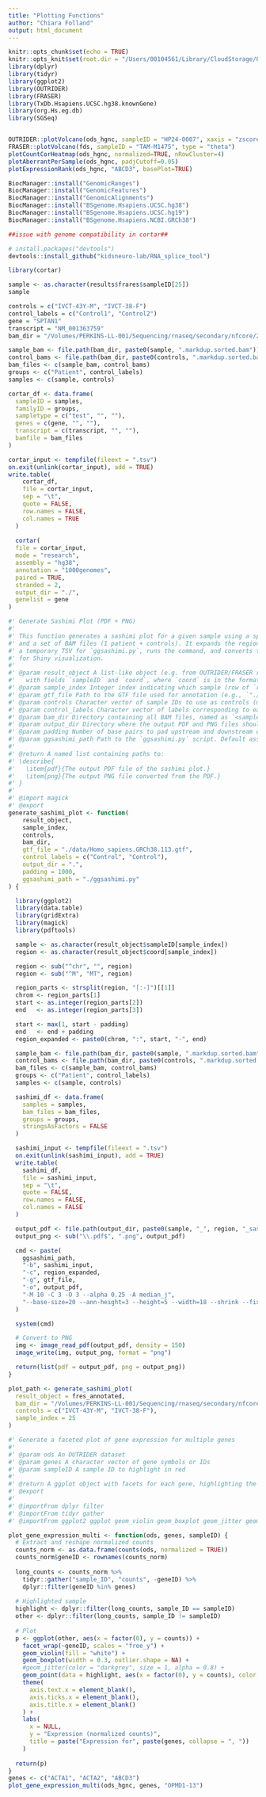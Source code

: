 ```yaml
---
title: "Plotting Functions"
author: "Chiara Folland"
output: html_document
---
```


```r
knitr::opts_chunk$set(echo = TRUE)
knitr::opts_knit$set(root.dir = "/Users/00104561/Library/CloudStorage/OneDrive-UWA/Research/Projects/AIM3_TRANSCRIPTOMICS/app/rnawebapp")
library(dplyr)
library(tidyr)
library(ggplot2)
library(OUTRIDER)
library(FRASER)
library(TxDb.Hsapiens.UCSC.hg38.knownGene)
library(org.Hs.eg.db)
library(SGSeq)
```

```r

```


```r
OUTRIDER::plotVolcano(ods_hgnc, sampleID = "HP24-0007", xaxis = "zscore", label = aberrant)
FRASER::plotVolcano(fds, sampleID = "TAM-M1475", type = "theta")
plotCountCorHeatmap(ods_hgnc, normalized=TRUE, nRowCluster=4)
plotAberrantPerSample(ods_hgnc, padjCutoff=0.05)
plotExpressionRank(ods_hgnc, "ABCD3", basePlot=TRUE)
```

```r
BiocManager::install("GenomicRanges")
BiocManager::install("GenomicFeatures")
BiocManager::install("GenomicAlignments")
BiocManager::install("BSgenome.Hsapiens.UCSC.hg38")
BiocManager::install("BSgenome.Hsapiens.UCSC.hg19")
BiocManager::install("BSgenome.Hsapiens.NCBI.GRCh38")

##issue with genome compatibility in cortar##

# install.packages("devtools")
devtools::install_github("kidsneuro-lab/RNA_splice_tool")

library(cortar)

sample <- as.character(results$frares$sampleID[25])
sample

controls = c("IVCT-43Y-M", "IVCT-38-F")
control_labels = c("Control1", "Control2")
gene = "SPTAN1"
transcript = "NM_001363759"
bam_dir = "/Volumes/PERKINS-LL-001/Sequencing/rnaseq/secondary/nfcore/2024-12-16_GenomicsWA_Realigned/star_salmon/"

sample_bam <- file.path(bam_dir, paste0(sample, ".markdup.sorted.bam"))
control_bams <- file.path(bam_dir, paste0(controls, ".markdup.sorted.bam"))
bam_files <- c(sample_bam, control_bams)
groups <- c("Patient", control_labels)
samples <- c(sample, controls)

cortar_df <- data.frame(
  sampleID = samples,
  familyID = groups,
  sampletype = c("test", "", ""),
  genes = c(gene, "", ""), 
  transcript = c(transcript, "", ""),
  bamfile = bam_files
)

cortar_input <- tempfile(fileext = ".tsv")
on.exit(unlink(cortar_input), add = TRUE)
write.table(
    cortar_df,
    file = cortar_input,
    sep = "\t",
    quote = FALSE,
    row.names = FALSE,
    col.names = TRUE
  )
  
  cortar(
  file = cortar_input,
  mode = "research",
  assembly = "hg38",
  annotation = "1000genomes",
  paired = TRUE,
  stranded = 2,
  output_dir = "./",
  genelist = gene
)


```

```r
#' Generate Sashimi Plot (PDF + PNG)
#'
#' This function generates a sashimi plot for a given sample using a specified GTF annotation
#' and a set of BAM files (1 patient + controls). It expands the region of interest, writes
#' a temporary TSV for `ggsashimi.py`, runs the command, and converts the resulting PDF to PNG
#' for Shiny visualization.
#'
#' @param result_object A list-like object (e.g. from OUTRIDER/FRASER results) containing `frares`
#'   with fields `sampleID` and `coord`, where `coord` is in the format `"chr:start-end"`.
#' @param sample_index Integer index indicating which sample (row of `result_object$frares`) to plot.
#' @param gtf_file Path to the GTF file used for annotation (e.g., `"./data/Homo_sapiens.GRCh38.113.gtf"`).
#' @param controls Character vector of sample IDs to use as controls (must match BAM filenames).
#' @param control_labels Character vector of labels corresponding to each control (same length as `controls`).
#' @param bam_dir Directory containing all BAM files, named as `<sampleID>.markdup.sorted.bam`.
#' @param output_dir Directory where the output PDF and PNG files should be saved. Default is current directory.
#' @param padding Number of base pairs to pad upstream and downstream of the target region. Default is 1000.
#' @param ggsashimi_path Path to the `ggsashimi.py` script. Default assumes it's in the working directory.
#'
#' @return A named list containing paths to:
#' \describe{
#'   \item{pdf}{The output PDF file of the sashimi plot.}
#'   \item{png}{The output PNG file converted from the PDF.}
#' }
#'
#' @import magick
#' @export
generate_sashimi_plot <- function(
    result_object,
    sample_index,
    controls,
    bam_dir,
    gtf_file = "./data/Homo_sapiens.GRCh38.113.gtf",
    control_labels = c("Control", "Control"),
    output_dir = ".",
    padding = 1000,
    ggsashimi_path = "./ggsashimi.py"
) {

  library(ggplot2)
  library(data.table)
  library(gridExtra)
  library(magick)
  library(pdftools)

  sample <- as.character(result_object$sampleID[sample_index])
  region <- as.character(result_object$coord[sample_index])

  region <- sub("^chr", "", region)
  region <- sub("^M", "MT", region)

  region_parts <- strsplit(region, "[:-]")[[1]]
  chrom <- region_parts[1]
  start <- as.integer(region_parts[2])
  end   <- as.integer(region_parts[3])

  start <- max(1, start - padding)
  end   <- end + padding
  region_expanded <- paste0(chrom, ":", start, "-", end)

  sample_bam <- file.path(bam_dir, paste0(sample, ".markdup.sorted.bam"))
  control_bams <- file.path(bam_dir, paste0(controls, ".markdup.sorted.bam"))
  bam_files <- c(sample_bam, control_bams)
  groups <- c("Patient", control_labels)
  samples <- c(sample, controls)

  sashimi_df <- data.frame(
    samples = samples,
    bam_files = bam_files,
    groups = groups,
    stringsAsFactors = FALSE
  )

  sashimi_input <- tempfile(fileext = ".tsv")
  on.exit(unlink(sashimi_input), add = TRUE)
  write.table(
    sashimi_df,
    file = sashimi_input,
    sep = "\t",
    quote = FALSE,
    row.names = FALSE,
    col.names = FALSE
  )

  output_pdf <- file.path(output_dir, paste0(sample, "_", region, "_sashimi_plot.pdf"))
  output_png <- sub("\\.pdf$", ".png", output_pdf)

  cmd <- paste(
    ggsashimi_path,
    "-b", sashimi_input,
    "-c", region_expanded,
    "-g", gtf_file,
    "-o", output_pdf,
    "-M 10 -C 3 -O 3 --alpha 0.25 -A median_j",
    "--base-size=20 --ann-height=3 --height=5 --width=18 --shrink --fix-y-scale"
  )

  system(cmd)

  # Convert to PNG
  img <- image_read_pdf(output_pdf, density = 150)
  image_write(img, output_png, format = "png")

  return(list(pdf = output_pdf, png = output_png))
}

plot_path <- generate_sashimi_plot(
  result_object = fres_annotated,
  bam_dir = "/Volumes/PERKINS-LL-001/Sequencing/rnaseq/secondary/nfcore/2024-12-16_GenomicsWA_Realigned/star_salmon/",
  controls = c("IVCT-43Y-M", "IVCT-38-F"),
  sample_index = 25
)

```

```r
#' Generate a faceted plot of gene expression for multiple genes
#'
#' @param ods An OUTRIDER dataset 
#' @param genes A character vector of gene symbols or IDs
#' @param sampleID A sample ID to highlight in red
#' 
#' @return A ggplot object with facets for each gene, highlighting the sample
#' @export
#'
#' @importFrom dplyr filter
#' @importFrom tidyr gather
#' @importFrom ggplot2 ggplot geom_violin geom_boxplot geom_jitter geom_point facet_wrap theme element_blank labs aes

plot_gene_expression_multi <- function(ods, genes, sampleID) {
  # Extract and reshape normalized counts
  counts_norm <- as.data.frame(counts(ods, normalized = TRUE))
  counts_norm$geneID <- rownames(counts_norm)
  
  long_counts <- counts_norm %>%
    tidyr::gather("sample_ID", "counts", -geneID) %>%
    dplyr::filter(geneID %in% genes)
  
  # Highlighted sample
  highlight <- dplyr::filter(long_counts, sample_ID == sampleID)
  other <- dplyr::filter(long_counts, sample_ID != sampleID)
  
  # Plot
  p <- ggplot(other, aes(x = factor(0), y = counts)) +
    facet_wrap(~geneID, scales = "free_y") +
    geom_violin(fill = "white") +
    geom_boxplot(width = 0.3, outlier.shape = NA) +
    #geom_jitter(color = "darkgrey", size = 1, alpha = 0.8) +
    geom_point(data = highlight, aes(x = factor(0), y = counts), color = "red", size = 2) +
    theme(
      axis.text.x = element_blank(),
      axis.ticks.x = element_blank(),
      axis.title.x = element_blank()
    ) +
    labs(
      x = NULL,
      y = "Expression (normalized counts)",
      title = paste("Expression for", paste(genes, collapse = ", "))
    )
  
  return(p)
}
genes <- c("ACTA1", "ACTA2", "ABCD3")
plot_gene_expression_multi(ods_hgnc, genes, "OPMD1-13")
```
